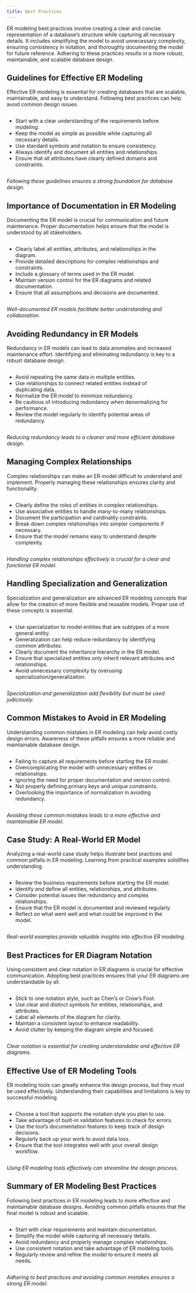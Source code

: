 ```yaml
---
title: Best Practices
---
```


<!--
Hey Chatgpt.  I'd you to play the role of a professor teaching an undergraduate computer science course covering databases.  The course consists of several modules including: entity-relationship models, relational algebra, normal forms and normalization, and SQL.

Here are nine 20-min or so lectures.

1. **Introduction to Entity-Relationship Models**
   - Definition and importance of ER models in database design.
   - Overview of components: entities, relationships, and attributes.
   - Differences between conceptual, logical, and physical data models.

2. **Entities and Attributes**
   - Definition and examples of entities.
   - Understanding attributes and their types (simple, composite, derived).
   - Attribute domains and constraints.

3. **Relationships and Cardinality**
   - Definition and examples of relationships.
   - Types of relationships: one-to-one, one-to-many, many-to-many.
   - Understanding and depicting cardinality and participation constraints.

4. **Keys and Identifiers**
   - Importance of keys in database design.
   - Primary keys, candidate keys, and composite keys.
   - Surrogate keys vs. natural keys.

5. **ER Diagrams: Symbols and Notation**
   - Standard symbols and notations used in ER diagrams.
   - Differences between Chen’s notation and Crow's Foot notation.
   - Practice creating ER diagrams using different notations.

6. **Weak Entities and Strong Entities**
   - Definition and examples of weak entities.
   - Identifying weak entities and their relationships to strong entities.
   - Use of partial keys and identifying relationships.

7. **Advanced ER Modeling Concepts**
   - Specialization and generalization.
   - Aggregation and composition.
   - Understanding inheritance in ER models.

8. **ER Modeling Best Practices and Common Pitfalls**
   - Guidelines for effective ER modeling.
   - Common mistakes to avoid in ER modeling.
   - Case studies and real-world examples.

9. **Translating ER Models to Relational Schema**
   - Converting ER diagrams to relational schemas.
   - Mapping entities, relationships, and attributes.
   - Handling complex relationships and constraints in the relational model.

I'd like you to create 10 slides covering the following topics:

8. **ER Modeling Best Practices and Common Pitfalls**
   - Guidelines for effective ER modeling.
   - Common mistakes to avoid in ER modeling.
   - Case studies and real-world examples.

Formatting of each slide is important.  Here are detailed instruction for the formatting of each slide.
1. Each slide should consist of a title denoted in markdown header level 2 (##).
1. Each title should describe the slide contents.  The title should not be numbered, just labeled.
1. Each slide should lead off with 2 sentences summarizing the content of the slide.
1. Each slide should contain 5-7 bullets. The bullets should be included in a special pandoc markdown format as shown below.
1. Each slide should end with an unbolded sentence summarizing the slide.

Below is an example of the formatting:
---<start-example>
## Introduction to Entities and Attributes

Entities represent real-world objects or concepts, while attributes describe their characteristics. Understanding these concepts is crucial for effective database design.

:::: {.columns}
::: {.column width=95%}
- Entities are objects or things in the real world that have a distinct existence.
- Examples include a student, a course, a product, or an employee.
- Attributes are the properties or characteristics of entities.
- Each entity is represented by a set of attributes.
- Attributes describe details like the name, age, or ID of an entity.
:::
::: {.column width=5%}
&nbsp;
:::
::::

*Entities and attributes form the foundation of the data model in database design.*
---<end-example>

-->

ER modeling best practices involve creating a clear and concise representation of a database's structure while capturing all necessary details. It includes simplifying the model to avoid unnecessary complexity, ensuring consistency in notation, and thoroughly documenting the model for future reference. Adhering to these practices results in a more robust, maintainable, and scalable database design.

## Guidelines for Effective ER Modeling

Effective ER modeling is essential for creating databases that are scalable, maintainable, and easy to understand. Following best practices can help avoid common design issues.

:::: {.columns}
::: {.column width=95%}
- Start with a clear understanding of the requirements before modeling.
- Keep the model as simple as possible while capturing all necessary details.
- Use standard symbols and notation to ensure consistency.
- Always identify and document all entities and relationships.
- Ensure that all attributes have clearly defined domains and constraints.
:::
::: {.column width=5%}
&nbsp;
:::
::::

*Following these guidelines ensures a strong foundation for database design.*


## Importance of Documentation in ER Modeling

Documenting the ER model is crucial for communication and future maintenance. Proper documentation helps ensure that the model is understood by all stakeholders.

:::: {.columns}
::: {.column width=95%}
- Clearly label all entities, attributes, and relationships in the diagram.
- Provide detailed descriptions for complex relationships and constraints.
- Include a glossary of terms used in the ER model.
- Maintain version control for the ER diagrams and related documentation.
- Ensure that all assumptions and decisions are documented.
:::
::: {.column width=5%}
&nbsp;
:::
::::

*Well-documented ER models facilitate better understanding and collaboration.*


## Avoiding Redundancy in ER Models

Redundancy in ER models can lead to data anomalies and increased maintenance effort. Identifying and eliminating redundancy is key to a robust database design.

:::: {.columns}
::: {.column width=95%}
- Avoid repeating the same data in multiple entities.
- Use relationships to connect related entities instead of duplicating data.
- Normalize the ER model to minimize redundancy.
- Be cautious of introducing redundancy when denormalizing for performance.
- Review the model regularly to identify potential areas of redundancy.
:::
::: {.column width=5%}
&nbsp;
:::
::::

*Reducing redundancy leads to a cleaner and more efficient database design.*


## Managing Complex Relationships

Complex relationships can make an ER model difficult to understand and implement. Properly managing these relationships ensures clarity and functionality.

:::: {.columns}
::: {.column width=95%}
- Clearly define the roles of entities in complex relationships.
- Use associative entities to handle many-to-many relationships.
- Document the participation and cardinality constraints.
- Break down complex relationships into simpler components if necessary.
- Ensure that the model remains easy to understand despite complexity.
:::
::: {.column width=5%}
&nbsp;
:::
::::

*Handling complex relationships effectively is crucial for a clear and functional ER model.*


## Handling Specialization and Generalization

Specialization and generalization are advanced ER modeling concepts that allow for the creation of more flexible and reusable models. Proper use of these concepts is essential.

:::: {.columns}
::: {.column width=95%}
- Use specialization to model entities that are subtypes of a more general entity.
- Generalization can help reduce redundancy by identifying common attributes.
- Clearly document the inheritance hierarchy in the ER model.
- Ensure that specialized entities only inherit relevant attributes and relationships.
- Avoid unnecessary complexity by overusing specialization/generalization.
:::
::: {.column width=5%}
&nbsp;
:::
::::

*Specialization and generalization add flexibility but must be used judiciously.*


## Common Mistakes to Avoid in ER Modeling

Understanding common mistakes in ER modeling can help avoid costly design errors. Awareness of these pitfalls ensures a more reliable and maintainable database design.

:::: {.columns}
::: {.column width=95%}
- Failing to capture all requirements before starting the ER model.
- Overcomplicating the model with unnecessary entities or relationships.
- Ignoring the need for proper documentation and version control.
- Not properly defining primary keys and unique constraints.
- Overlooking the importance of normalization in avoiding redundancy.
:::
::: {.column width=5%}
&nbsp;
:::
::::

*Avoiding these common mistakes leads to a more effective and maintainable ER model.*


## Case Study: A Real-World ER Model

Analyzing a real-world case study helps illustrate best practices and common pitfalls in ER modeling. Learning from practical examples solidifies understanding.

:::: {.columns}
::: {.column width=95%}
- Review the business requirements before starting the ER model.
- Identify and define all entities, relationships, and attributes.
- Consider potential issues like redundancy and complex relationships.
- Ensure that the ER model is documented and reviewed regularly.
- Reflect on what went well and what could be improved in the model.
:::
::: {.column width=5%}
&nbsp;
:::
::::

*Real-world examples provide valuable insights into effective ER modeling.*


## Best Practices for ER Diagram Notation

Using consistent and clear notation in ER diagrams is crucial for effective communication. Adopting best practices ensures that your ER diagrams are understandable by all.

:::: {.columns}
::: {.column width=95%}
- Stick to one notation style, such as Chen’s or Crow’s Foot.
- Use clear and distinct symbols for entities, relationships, and attributes.
- Label all elements of the diagram for clarity.
- Maintain a consistent layout to enhance readability.
- Avoid clutter by keeping the diagram simple and focused.
:::
::: {.column width=5%}
&nbsp;
:::
::::

*Clear notation is essential for creating understandable and effective ER diagrams.*


## Effective Use of ER Modeling Tools

ER modeling tools can greatly enhance the design process, but they must be used effectively. Understanding their capabilities and limitations is key to successful modeling.

:::: {.columns}
::: {.column width=95%}
- Choose a tool that supports the notation style you plan to use.
- Take advantage of built-in validation features to check for errors.
- Use the tool’s documentation features to keep track of design decisions.
- Regularly back up your work to avoid data loss.
- Ensure that the tool integrates well with your overall design workflow.
:::
::: {.column width=5%}
&nbsp;
:::
::::

*Using ER modeling tools effectively can streamline the design process.*


## Summary of ER Modeling Best Practices

Following best practices in ER modeling leads to more effective and maintainable database designs. Avoiding common pitfalls ensures that the final model is robust and scalable.

:::: {.columns}
::: {.column width=95%}
- Start with clear requirements and maintain documentation.
- Simplify the model while capturing all necessary details.
- Avoid redundancy and properly manage complex relationships.
- Use consistent notation and take advantage of ER modeling tools.
- Regularly review and refine the model to ensure it meets all needs.
:::
::: {.column width=5%}
&nbsp;
:::
::::

*Adhering to best practices and avoiding common mistakes ensures a strong ER model.*
